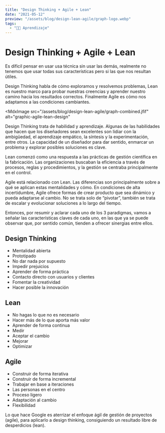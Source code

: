```yaml
---
title: "Design Thinking + Agile + Lean"
date: "2021-05-12"
preview: "/assets/blog/design-lean-agile/graph-logo.webp"
tags:
  - "👨‍💻 Aprendizaje"
---
```


# Design Thinking + Agile + Lean

Es díficil pensar en usar usa técnica sin usar las demás, realmente no tenemos
que usar todas sus características pero si las que nos resultan útiles.

Design Thinking habla de cómo exploramos y resolvemos problemas, Lean es nuestro
marco para probar nuestras creencias y aprender nuestro camino hacia los
resultados correctos. Finalmente Agile es cómo nos adaptamos a las condiciones
cambiantes.

<MdxImage
  src="/assets/blog/design-lean-agile/graph-combined.jfif"
  alt="graphic-agile-lean-design"
></MdxImage>

Design Thinking trata de habilidad y aprendizaje. Algunas de las habilidades que
hacen que los diseñadores sean excelentes son lidiar con la ambigüedad, el
aprendizaje empático, la síntesis y la experimentación, entre otros. La
capacidad de un diseñador para dar sentido, enmarcar un problema y explorar
posibles soluciones es clave.

Lean comenzó como una respuesta a las prácticas de gestión científica en la
fabricación. Las organizaciones buscaban la eficiencia a través de procesos,
reglas y procedimientos, y la gestión se centraba principalmente en el control.

Agile está relacionado con Lean. Las diferencias son principalmente sobre a qué
se aplican estas mentalidades y cómo. En condiciones de alta incertidumbre,
Agile ofrece formas de crear producto que sea dinámico y pueda adaptarse al
cambio. No se trata solo de “pivotar”, también se trata de escalar y evolucionar
soluciones a lo largo del tiempo.

Entonces, por resumir y aclarar cada uno de los 3 paradigmas, vamos a señalar
las características claves de cada uno, en las que ya se puede observar que, por
sentido común, tienden a ofrecer sinergias entre ellos.

## Design Thinking

- Mentalidad abierta
- Prototipado
- No dar nada por supuesto
- Impedir prejuicios
- Aprender de forma práctica
- Contacto directo con usuarios y clientes
- Fomentar la creatividad
- Hacer posible la innovación

## Lean

- No hagas lo que no es necesario
- Hacer más de lo que aporta más valor
- Aprender de forma continua
- Medir
- Aceptar el cambio
- Mejorar
- Optimizar

## Agile

- Construir de forma iterativa
- Construir de forma incremental
- Trabajar en base a iteraciones
- Las personas en el centro
- Proceso ligero
- Adaptación al cambio
- Flexibilidad

Lo que hace Google es aterrizar el enfoque ágil de gestión de proyectos (agile),
para aplicarlo a design thinking, consiguiendo un resultado libre de
desperdicios (lean).
